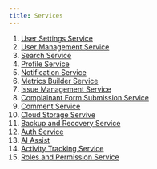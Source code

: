 ```yaml
---
title: Services
---
```


1. [User Settings Service](./user-settings)
1. [User Management Service](./user-service)
1. [Search Service](./search)
1. [Profile Service](./profile-service)
1. [Notification Service](./notification)
1. [Metrics Builder Service](./metrics-builder)
1. [Issue Management Service](./issue-management)
1. [Complainant Form Submission Service](./complainant-form-submission)
1. [Comment Service](./comment)
1. [Cloud Storage Servive](./cloud_storage)
1. [Backup and Recovery Service](./backup-recovery)
1. [Auth Service](./auth-service)
1. [AI Assist](./ai_assist)
1. [Activity Tracking Service](./activity_tracking)
1. [Roles and Permission Service](./roles-and-permissions-service)